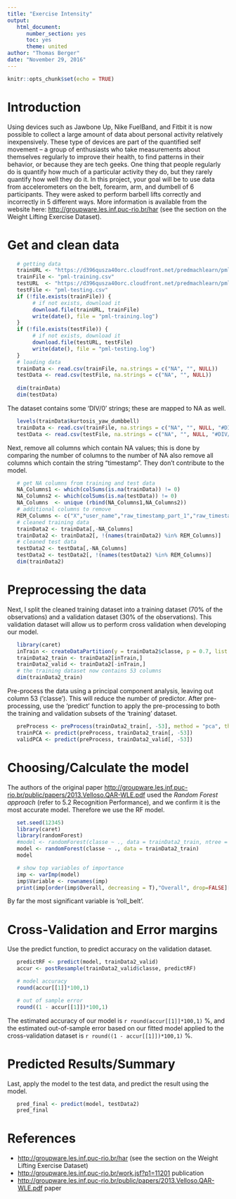```yaml
---
title: "Exercise Intensity"
output: 
   html_document:
      number_section: yes
      toc: yes
      theme: united
author: "Thomas Berger"
date: "November 29, 2016"
---
```


```r
knitr::opts_chunk$set(echo = TRUE)
```

# Introduction

Using devices such as Jawbone Up, Nike FuelBand, and Fitbit it is now possible to collect a large amount of data about personal activity relatively inexpensively. These type of devices are part of the quantified self movement – a group of enthusiasts who take measurements about themselves regularly to improve their health, to find patterns in their behavior, or because they are tech geeks. One thing that people regularly do is quantify how much of a particular activity they do, but they rarely quantify how well they do it. In this project, your goal will be to use data from accelerometers on the belt, forearm, arm, and dumbell of 6 participants. They were asked to perform barbell lifts correctly and incorrectly in 5 different ways. More information is available from the website here: <http://groupware.les.inf.puc-rio.br/har> (see the section on the Weight Lifting Exercise Dataset).

# Get and clean data

```r
   # getting data
   trainURL <- "https://d396qusza40orc.cloudfront.net/predmachlearn/pml-training.csv"
   trainFile <- "pml-training.csv"
   testURL  <- "https://d396qusza40orc.cloudfront.net/predmachlearn/pml-testing.csv"
   testFile <- "pml-testing.csv"
   if (!file.exists(trainFile)) {
	    # if not exists, download it
		download.file(trainURL, trainFile)
        write(date(), file = "pml-training.log")
   }
   if (!file.exists(testFile)) {
	    # if not exists, download it
		download.file(testURL, testFile)
        write(date(), file = "pml-testing.log")
   }
   # loading data
   trainData <- read.csv(trainFile, na.strings = c("NA", "", NULL))
   testData <- read.csv(testFile, na.strings = c("NA", "", NULL))
   
   dim(trainData)
   dim(testData)
```

The dataset contains some 'DIV/0' strings; these are mapped to NA as well.
```r
   levels(trainData$kurtosis_yaw_dumbbell)
   trainData <- read.csv(trainFile, na.strings = c("NA", "", NULL, "#DIV/0!"))
   testData <- read.csv(testFile, na.strings = c("NA", "", NULL, "#DIV/0!"))
```

Next, remove all columns which contain NA values; this is done by comparing the number of columns to the number of NA also remove all columns which contain the string "timestamp". They don't contribute to the model. 
```r
   # get NA columns from training and test data
   NA_Columns1 <- which(colSums(is.na(trainData)) != 0)
   NA_Columns2 <- which(colSums(is.na(testData)) != 0)
   NA_Columns  <- unique (rbind(NA_Columns1,NA_Columns2))
   # additional columns to remove
   REM_Columns <- c("X","user_name","raw_timestamp_part_1","raw_timestamp_part_2","cvtd_timestamp","new_window","num_window")
   # cleaned training data
   trainData2 <- trainData[,-NA_Columns]
   trainData2 <- trainData2[, !(names(trainData2) %in% REM_Columns)] 
   # cleaned test data
   testData2 <- testData[,-NA_Columns]
   testData2 <- testData2[, !(names(testData2) %in% REM_Columns)] 
   dim(trainData2)
```

# Preprocessing the data

Next, I split the cleaned training dataset into a training dataset (70% of the observations) and a validation dataset (30% of the observations). This validation dataset will allow us to perform cross validation when developing our model.
```r
   library(caret)
   inTrain <- createDataPartition(y = trainData2$classe, p = 0.7, list = FALSE)
   trainData2_train <- trainData2[inTrain,]
   trainData2_valid <- trainData2[-inTrain,]
   # the training dataset now contains 53 columns
   dim(trainData2_train)
```

Pre-process the data using a principal component analysis, leaving out column 53 (‘classe’). This will reduce the number of predictor. After pre-processing, use the ‘predict’ function to apply the pre-processing to both the training and validation subsets of the ‘training’ dataset.
```r
   preProcess <- preProcess(trainData2_train[, -53], method = "pca", thresh = 0.99)
   trainPCA <- predict(preProcess, trainData2_train[, -53])
   validPCA <- predict(preProcess, trainData2_valid[, -53])
```

# Choosing/Calculate the model

The authors of the original paper <http://groupware.les.inf.puc-rio.br/public/papers/2013.Velloso.QAR-WLE.pdf> used the _Random Forest approach_ (refer to 5.2 Recognition Performance), and we confirm it is the most accurate model. Therefore we use the RF model.

```r
   set.seed(12345)
   library(caret)
   library(randomForest)
   #model <- randomForest(classe ~ ., data = trainData2_train, ntree = 100)
   model <- randomForest(classe ~ ., data = trainData2_train)
   model

   # show top variables of importance
   imp <- varImp(model)
   imp$Variable <- rownames(imp)
   print(imp[order(imp$Overall, decreasing = T),"Overall", drop=FALSE][1:20,, drop=FALSE])  
```
By far the most significant variable is 'roll_belt'.

# Cross-Validation and Error margins

Use the predict function, to predict accuracy on the validation dataset. 
```r
   predictRF <- predict(model, trainData2_valid)
   accur <- postResample(trainData2_valid$classe, predictRF)

   # model accuracy
   round(accur[[1]]*100,1)

   # out of sample error
   round((1 - accur[[1]])*100,1)
```

The estimated accuracy of our model is `r round(accur[[1]]*100,1)` %, and the estimated out-of-sample error based on our fitted model applied to the cross-validation dataset is `r round((1 - accur[[1]])*100,1)` %.

# Predicted Results/Summary

Last, apply the model to the test data, and predict the result using the model.

```r
   pred_final <- predict(model, testData2)
   pred_final
```

# References

* <http://groupware.les.inf.puc-rio.br/har> (see the section on the Weight Lifting Exercise Dataset)
* <http://groupware.les.inf.puc-rio.br/work.jsf?p1=11201> publication
* <http://groupware.les.inf.puc-rio.br/public/papers/2013.Velloso.QAR-WLE.pdf> paper
